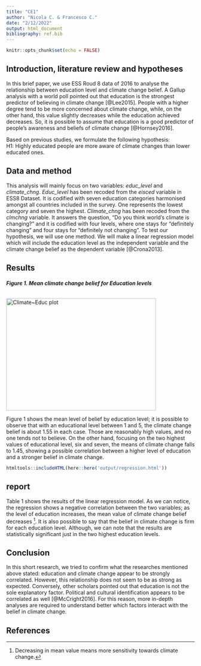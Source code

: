 ```yaml
---
title: "CE1"
author: "Nicola C. & Francesco C."
date: "2/12/2022"
output: html_document
bibliography: ref.bib
---
```


```r
knitr::opts_chunk$set(echo = FALSE)
```

## Introduction, literature review and hypotheses
In this brief paper, we use ESS Roud 8 data of 2016 to analyse the relationship between education level and climate change belief.
A Gallup analysis with a world poll pointed out that education is the strongest predictor of believing in climate change [@Lee2015]. 
People with a higher degree tend to be more concerned about climate change, while, on the other hand, this value slightly decreases while the education achieved decreases. 
So, it is possible to assume that education is a good predictor of people's awareness and beliefs of climate change [@Hornsey2016].

Based on previous studies, we formulate the following hypothesis: <br />
H1: Highly educated people are more aware of climate changes than lower educated ones.

## Data and method
This analysis will mainly focus on two variables: *educ_level* and *climate_chng*.
*Educ_level* has been recoded from the *eisced* variable in ESS8 Dataset. 
It is codified with seven education categories harmonised amongst all countries included in the survey. One represents the lowest category and seven the highest.
*Climate_chng* has been recoded from the *clmchng* variable.
It answers the question, "Do you think world's climate is changing?" and it is codified with four levels, where one stays for "definitely changing" and four stays for "definitely not changing". 
To test our hypothesis, we will use one method. 
We will make a linear regression model which will include the education level as the independent variable and the climate change belief as the dependent variable [@Crona2013].


## Results
<p>
<h6 style="font-weight: bold; text-align:left;">Figure 1. Mean climate change belief for Education levels</h6>
<img src="https://raw.githubusercontent.com/DataAccess2020/class_ex_1/main/fig/edu-clm.tiff" alt="Climate~Educ plot" width="400" height="300" />
</p>

Figure 1 shows the mean level of belief by education level; it is possible to observe that with an educational level between 1 and 5, the climate change belief is about 1.55 in each case.
Those are reasonably high values,  and no one tends not to believe.
On the other hand, focusing on the two highest values of educational level, six and seven, the means of climate change falls to 1.45, showing a possible correlation between a higher level of education and a stronger belief in climate change.

```r
htmltools::includeHTML(here::here('output/regression.html'))
```
## report

Table 1 shows the results of the linear regression model.
As we can notice, the regression shows a negative correlation between the two variables; as the level of education increases, the mean value of climate change belief decreases [^1].
It is also possible to say that the belief in climate change is firm for each education level.
Although, we can note that the results are statistically significant just in the two highest education levels. 

[^1]: Decreasing in mean value means more sensitivity towards climate change.

## Conclusion

In this short research, we tried to confirm what the researches mentioned above stated: education and climate change appear to be strongly correlated.
However, this relationship does not seem to be as strong as expected. 
Conversely, other scholars pointed out that education is not the sole explanatory factor.
Political and cultural identification appears to be correlated as well [@McCright2016].
For this reason, more in-depth analyses are required to understand better which factors interact with the belief in climate change.


## References


